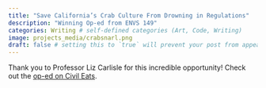 ```yaml
---
title: "Save California’s Crab Culture From Drowning in Regulations"
description: "Winning Op-ed from ENVS 149"
categories: Writing # self-defined categories (Art, Code, Writing)
image: projects_media/crabsnarl.png
draft: false # setting this to `true` will prevent your post from appearing on your listing page until you're ready!
---
```


Thank you to Professor Liz Carlisle for this incredible opportunity! Check out the [op-ed on Civil Eats](https://civileats.com/2025/06/04/op-ed-save-californias-crab-culture-from-drowning-in-regulations/).
